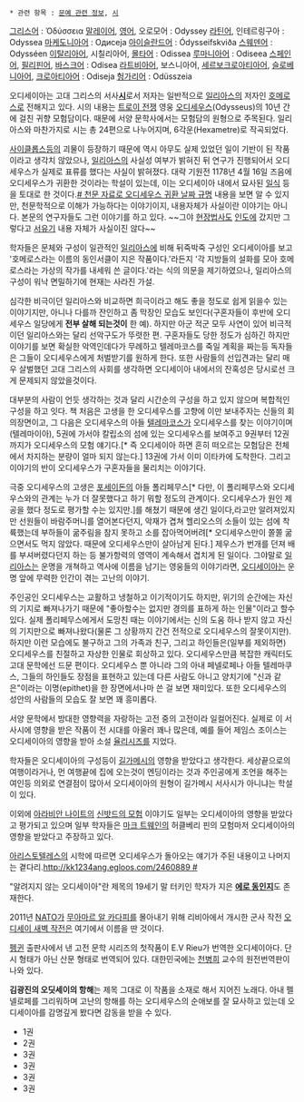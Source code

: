  * 관련 항목 : [[문예 관련 정보]], [[시]]

[[그리스어]] : Ὀδύσσεια
[[말레이어]], [[영어]], 오로모어 : Odyssey
[[라틴어]], 인테르링구아 : Odyssea
[[마케도니아어]] : Одисеја
[[아이슬란드어]] : Ódysseifskviða
[[스웨덴어]] : Odysséen
[[이탈리아어]], 시칠리아어, [[몰타어]] : Odissea
[[루마니아어]] : Odiseea
[[스페인어]], [[필리핀어]], [[바스크어]] : Odisea
[[라트비아어]], 보스니아어, [[세르보크로아티아어]], [[슬로베니아어]], [[크로아티아어]] : Odiseja
[[헝가리어]] : Odüsszeia

오디세이아는 고대 그리스의 서사'''[[시]]'''로서 저자는 일반적으로 [[일리아스]]의 저자인 [[호메로스]]로 전해지고 있다. 시의 내용는 [[트로이 전쟁]] 영웅 [[오디세우스]](Odysseus)의 10년 간에 걸친 귀향 모험담이다. 때문에 서양 문학사에서는 모험담의 원형으로 주목된다. 일리아스와 마찬가지로 시는 총 24편으로 나누어지며, 6각운(Hexametre)로 작곡되었다.

[[사이클롭스]]등의 괴물이 등장하기 때문에 역시 아무도 실제 있었던 일이 기반이 된 작품이라고 생각치 않았으나, [[일리아스]]의 사실성 여부가 밝혀진 뒤 연구가 진행되어서 오디세우스가 실제로 표류를 했다는 사실이 밝혀졌다. 대략 기원전 1178년 4월 16일 즈음에 오디세우스가 귀환한 것이라는 학설이 있는데, 이는 오디세이아 내에서 묘사된 [[일식]] 등을 토대로 한 것이다.[http://media.daum.net/culture/book/view.html?cateid=1022&newsid=20080624110915764&p=yonhap/ # 천문 자료로 오디세우스 귀환 날짜 규명] 내용을 보면 알 수 있지만, 천문학적으로 이해가 가능하다는 이야기이지, 내용자체가 사실이란 이야기는 아니다. 본문의 연구자들도 그런 이야기를 하고 있다. ~~그야 [[현장]]법사도 [[인도]]에 갔지만 그렇다고 [[서유기]] 내용 자체가 사실이진 않다~~

학자들은 문체와 구성이 일관적인 [[일리아스]]에 비해 뒤죽박죽 구성인 오디세이아를 보고 '호메로스라는 이름의 동인서클이 지은 작품이다.'라든지 '각 지방들의 설화를 모아 호메로스라는 가상의 작가를 내세워 쓴 글이다.'라는 식의 의문을 제기하였으나, 일리아스의 구성이 워낙 면밀하기에 현재는 사라진 가설.

심각한 비극이던 일리아스와 비교하면 희극이라고 해도 좋을 정도로 쉽게 읽을수 있는 이야기지만, 아니나 다를까 잔인하고 좀 막장인 모습도 보인다(구혼자들이 후반에 오디세우스 일당에게 '''전부 살해 되는것이''' 한 예). 하지만 아군 적군 모두 사연이 있어 비극적이던 일리아스와는 달리 선악구도가 뚜렷한 편. 구혼자들도 당한 정도가 심하긴 하지만 이야기를 보면 확실한 악역인데다가 무례하고 텔레마코스를 죽일 계획을 짜는등 독자들은 그들이 오디세우스에게 처벌받기를 원하게 한다. 또한 사람들의 선입견과는 달리 매우 살벌했던 고대 그리스의 사회를 생각하면 오디세이아 내에서의 잔혹성은 당시로선 크게 문제되지 않았을것이다.

대부분의 사람이 언듯 생각하는 것과 달리 시간순의 구성을 하고 있지 않으며 복합적인 구성을 하고 잇다. 책 처음은 고생을 한 오디세우스를 고향에 이만 보내주자는 신들의 회의장면이고, 그 다음은 오디세우스의 아들 [[텔레마코스]]가 오디세우스를 찾는 이야기이며(텔레마이아), 5권에 가서야 칼립소의 섬에 있는 오디세우스를 보여주고 9권부터 12권까지가 오디세우스의 모험 얘기다.[* 즉 오디세이아 하면 흔히 떠오르는 모험담은 전체에서 차지하는 분량이 얼마 되지 않는다.] 13권에 가서 이미 이타카에 도착한다. 그리고 이야기의 반이 오디세우스가 구혼자들을 물리치는 이야기다.

극중 오디세우스의 고생은 [[포세이돈]]의 아들 폴리페무스[* 다만, 이 폴리페무스와 오디세우스와의 관계는 누가 더 잘못했다고 하기 뭐할 정도의 관계이다. 오디세우스가 원인 제공을 했다 정도로 평가할 수는 있지만.]를 해쳤기 때문에 생긴 일이다,라고만 알려져있지만 선원들이 바람주머니를 열어본다던지, 악재가 겹쳐 헬리오스의 소들이 있는 섬에 착륙했는데 부하들이 굶주림을 참지 못하고 소를 잡아먹어버려[* 오디세우스만이 쫄쫄 굶으면서도 먹지 않았다. 때문에 오디세우스만이 살아남게 된다.] 제우스가 번개를 던져 배를 부셔버렸다던지 하는 등 불가항력의 영역이 계속해서 겹치게 된 일이다. 그야말로 [[일리아스]]는 운명을 개쳑하고 역사에 이름을 남기는 영웅들의 이야기라면, [[오디세이아]]는 운명 앞에 무력한 인간이 겪는 고난의 이야기.

주인공인 오디세우스는 교활하고 냉철하고 이기적이기도 하지만, 위기의 순간에는 자신의 기지로 빠져나가기 때문에 "좋아할수는 없지만 경의를 표하게 하는 인물"이라고 할수있다. 실제 폴리페무스에게서 도망친 때는 이야기에서는 신의 도움 하나 받지 않고 자신의 기지만으로 빠져나왔다(물론 그 상황까지 간건 전적으로 오디세우스의 잘못이지만). 하지만 이런 모습에도 불구하고 그의 가족과 친구, 그리고 하인들은(일부를 제외하면) 오디세우스를 친절하고 자상한 인물로 회상하고 있다. 오디세우스만큼 복잡한 캐릭터도 고대 문학에선 드문 편이다. 오디세우스 뿐 아니라 그의 아내 페넬로페나 아들 텔레마쿠스, 그들의 하인들도 장점을 표현하고 있는데 다른 사람도 아니고 양치기에 "신과 같은"이라는 이명(epithet)을 한 장면에서나마 쓴 걸 보면 재미있다. 또한 오디세우스의 성안의 사람들의 모습도 잘 보면 꽤 흥미롭다.

서양 문학에서 방대한 영향력을 자랑하는 고전 중의 고전이라 일컬어진다. 실제로 이 서사시에 영향을 받은 작품이 전 시대를 아울러 꽤나 많은데, 예를 들어 제임스 조이스는 오디세이아의 영향을 받아 소설 [[율리시즈]]를 지었다.

학자들은 오디세이아의 구성등이 [[길가메시]]의 영향을 받았다고 생각한다. 세상끝으로의 여행이라거나, 먼 여행끝에 집에 오는것이 엔딩이라는 것과 주인공에게 조언을 해주는 여인등 의외로 연결점이 많아서 오디세이아의 원형이 길가메시 서사시가 아니냐는 학설이 있다.

이외에 [[아라비안 나이트]]의 [[신밧드의 모험]] 이야기도 일부는 오디세이아의 영향을 받았다고 평가되고 있으며 일부 학자들은 [[마크 트웨인]]의 허클베리 핀의 모험마저 오디세이아의 영향을 받았다고 주장하고 있다.  

[[아리스토텔레스]]의 시학에 따르면 오디세우스가 돌아오는 얘기가 주된 내용이고 나머지는 곁다리.[[http://kk1234ang.egloos.com/2460889 #]]

"알려지지 않는 오디세이아"란 제목의 19세기 말 터키인 학자가 지은 '''[[에로 동인지]]'''도 존재한다.

2011년 [[NATO]]가 [[무아마르 알 카다피]]를 몰아내기 위해 리비아에서 개시한 군사 작전 [[오디세이 새벽 작전]]은 여기에서 이름을 딴 것이다.

[[펭귄]] 출판사에서 낸 고전 문학 시리즈의 첫작품이 E.V Rieu가 번역한 오디세이아다. 단 시 형태가 아닌 산문 형태로 번역되어 있다. 대한민국에는 [[천병희]] 교수의 원전번역판이 나와 있다.

'''김광진의 오딧세이의 항해'''는 제목 그대로 이 작품을 소재로 해서 지어진 노래다. 아내 펠넬로페를 그리워하며 고난의 항해를 하는 오디세우스의 순애보를 잘 묘사하고 있는데 오디세이아를 감명깊게 봤다면 감동을 받을 수 있다. 

* 1권
* 2권
* 3권
* 3권
* 3권
* 3권
